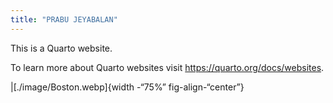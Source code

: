 ```yaml
---
title: "PRABU JEYABALAN"
---
```


This is a Quarto website.

To learn more about Quarto websites visit <https://quarto.org/docs/websites>.

|[./image/Boston.webp]{width -"75%" fig-align-"center"}